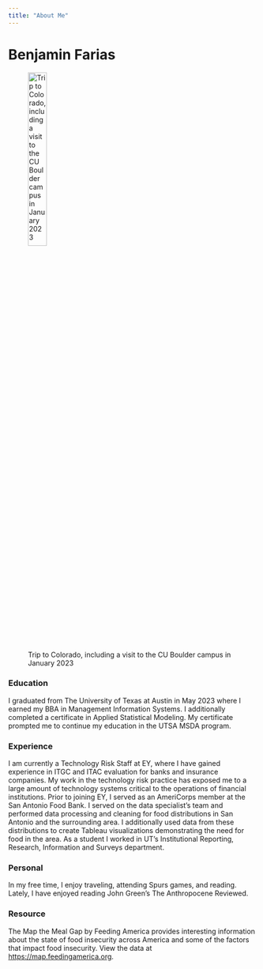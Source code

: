 ```yaml
---
title: "About Me"
---
```


# Benjamin Farias
![Trip to Colorado, including a visit to the CU Boulder campus in January 2023](/imgs/IMG_4388.jpeg){width=30%}

### Education
I graduated from The University of Texas at Austin in May 2023 where I earned my BBA in Management Information Systems. I additionally completed a certificate in Applied Statistical Modeling. My certificate prompted me to continue my education in the UTSA MSDA program.

### Experience

I am currently a Technology Risk Staff at EY, where I have gained experience in ITGC and ITAC evaluation for banks and insurance companies. My work in the technology risk practice has exposed me to a large amount of technology systems critical to the operations of financial institutions. 
Prior to joining EY, I served as an AmeriCorps member at the San Antonio Food Bank. I served on the data specialist's team and performed data processing and cleaning for food distributions in San Antonio and the surrounding area. I additionally used data from these distributions to create Tableau visualizations demonstrating the need for food in the area.
As a student I worked in UT's Institutional Reporting, Research, Information and Surveys department. 

### Personal

In my free time, I enjoy traveling, attending Spurs games, and reading. Lately, I have enjoyed reading John Green's The Anthropocene Reviewed.

### Resource

The Map the Meal Gap by Feeding America provides interesting information about the state of food insecurity across America and some of the factors that impact food insecurity. View the data at <https://map.feedingamerica.org>.
